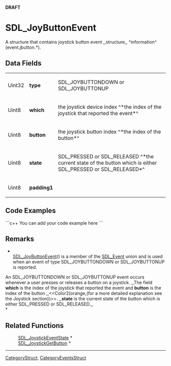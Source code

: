 <!-- pragma section-numbers off -->
<!-- pragma disable-camelcase -->
'''DRAFT'''

= SDL_JoyButtonEvent =
A structure that contains joystick button event ,,structure,, ^information^ (event.jbutton.*).


== Data Fields ==
{|
|Uint32
|'''type'''
|SDL_JOYBUTTONDOWN or SDL_JOYBUTTONUP
|-
|Uint8
|'''which'''
|the joystick device index ^*the index of the joystick that reported the event*^
|-
|Uint8
|'''button'''
|the joystick button index ^*the index of the button*^
|-
|Uint8
|'''state'''
|SDL_PRESSED or SDL_RELEASED ^*the current state of the button which is either SDL_PRESSED or SDL_RELEASED*^
|-
|Uint8
|'''padding1'''
|
|}

== Code Examples ==
```c++
You can add your code example here
```

== Remarks ==
*<br/>[[SDL_JoyButtonEvent]]() is a member of the [[SDL_Event]] union and is used when an event of type SDL_JOYBUTTONDOWN or SDL_JOYBUTTONUP is reported.

An SDL_JOYBUTTONDOWN or SDL_JOYBUTTONUP event occurs whenever a user presses or releases a button on a joystick. ,,The field '''which''' is the index of the joystick that reported the event and '''button''' is the index of the button ,,<<Color2(orange,(for a more detailed explanation see the Joystick section))>>. ,,'''state''' is the current state of the button which is either SDL_PRESSED or SDL_RELEASED.,, <br/>*

== Related Functions ==
:[[SDL_JoystickEventState]] *
:[[SDL_JoystickGetButton]] *

----
[[CategoryStruct]], [[CategoryEventsStruct]]
